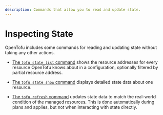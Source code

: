 ```yaml
---
description: Commands that allow you to read and update state.
---
```


# Inspecting State

OpenTofu includes some commands for reading and updating state without taking
any other actions.

- [The `tofu state list` command](../commands/state/list.mdx)
  shows the resource addresses for every resource OpenTofu knows about in a
  configuration, optionally filtered by partial resource address.

- [The `tofu state show` command](../commands/state/show.mdx)
  displays detailed state data about one resource.

- [The `tofu refresh` command](../commands/refresh.mdx) updates
  state data to match the real-world condition of the managed resources. This is
  done automatically during plans and applies, but not when interacting with
  state directly.
